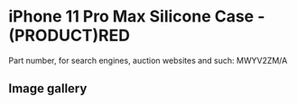 
# iPhone 11 Pro Max Silicone Case - (PRODUCT)RED

Part number, for search engines, auction websites and such: MWYV2ZM/A

## Image gallery

<div style={{ width: "768px" }}>
  <GalleryComponent
    images={[
      {
        original: "/everysource/MWYV2.png",
        thumbnail: "/everypreview/MWYV2.png",
      },
      {
        original: "/everysource/MWYV2_AV1.png",
        thumbnail: "/everypreview/MWYV2_AV1.png",
      },
      {
        original: "/everysource/MWYV2_AV2.png",
        thumbnail: "/everypreview/MWYV2_AV2.png",
      },
      {
        original: "/everysource/MWYV2_AV3.png",
        thumbnail: "/everypreview/MWYV2_AV3.png",
      },
      {
        original: "/everysource/MWYV2_AV4.png",
        thumbnail: "/everypreview/MWYV2_AV4.png",
      },
      {
        original: "/everysource/MWYV2_AV5.png",
        thumbnail: "/everypreview/MWYV2_AV5.png",
      }
    ]}
  />
</div>